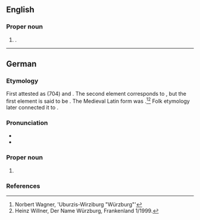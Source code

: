 ==English==
{{wp}}

===Proper noun===
{{en-prop}}

# {{place|en|city|r/Franconia|s/Bavaria|c/Germany}}.

----

==German==
{{wikipedia|lang=de}}

===Etymology===
First attested as {{m|la|Virteburch}} (704) and {{m|la|Uburzis}}. The second element corresponds to {{m|de|Burg}}, but the first element is said to be {{der|de|cel|-}}. The Medieval Latin form was {{m|la|Herbipolis}}.<ref>Norbert Wagner, 'Uburzis-Wirziburg "Würzburg"'</ref><ref>Heinz Willner, Der Name Würzburg, Frankenland 1/1999.</ref> Folk etymology later connected it to {{m|de|Würze|t=spice, aroma}}.

===Pronunciation===
* {{IPA|de|/ˈvʏɐ̯tsbʊɐ̯k/}}
* {{audio|de|De-Würzburg.ogg|Audio}}

===Proper noun===
{{de-proper noun|toponym}}

# {{place|de|city|r/Franconia|t=Würzburg}}

===References===
<references/>